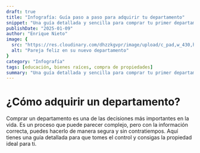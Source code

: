 ```yaml
---
draft: true
title: "Infografía: Guía paso a paso para adquirir tu departamento"
snippet: "Una guía detallada y sencilla para comprar tu primer departamento, con consejos prácticos y pasos clave para tomar decisiones seguras."
publishDate: "2025-01-09"
author: "Enrique Nieto"
image: {
  src: "https://res.cloudinary.com/dhzzkgvpr/image/upload/c_pad,w_430,h_240/v1736413572/01-2025-guia-paso-a-paso-para-adquirir-tu-departamento_flewi2.png",
  alt: "Pareja feliz en su nuevo departamento"
}
category: "Infografía"
tags: [educación, bienes raíces, compra de propiedades]
summary: "Una guía detallada y sencilla para comprar tu primer departamento, con consejos prácticos y pasos clave para tomar decisiones seguras."
---
```


# **¿Cómo adquirir un departamento?**

Comprar un departamento es una de las decisiones más importantes en la vida. Es un proceso que puede parecer complejo, pero con la información correcta, puedes hacerlo de manera segura y sin contratiempos. Aquí tienes una guía detallada para que tomes el control y consigas la propiedad ideal para ti.

